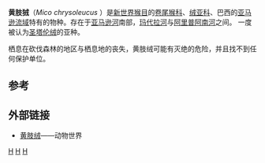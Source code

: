 {{Speciesbox 
| taxon = Mico chrysoleuca 
| name = 黄肢狨marmoset<ref name=msw3>{{MSW3 Groves|pages=130|id=12100190}}</ref><ref name=SAP>{{cite book |vauthors=Rylands AB, Mittermeier RA|lastauthoramp=yes |title = South American Primates: Comparative Perspectives in the Study of Behavior, Ecology, and Conservation | chapter = The Diversity of the New World Primates (Platyrrhini) | publisher = Springer |veditors=Garber PA, Estrada A, Bicca-Marques JC, Heymann EW, Strier KB | isbn = 978-0-387-78704-6 |pages=23–54 |year = 2009}}</ref>
| status = DD
| status_system = iucn3.1
| status_ref = <ref name=iucn>{{IUCN2008 |assessors = Rylands, A. B. & Silva Jr., J. S. | year = 2008年 | title = Mico chrysoleucus | id = 39910 | downloaded = 2009年1月2日}}</ref>
| image = MicoSericeusWolf.jpg
| authority = [[约翰·安德烈亚斯·瓦格纳|瓦格纳]]，1842
| synonyms =
*''melanoleucus'' <small>Miranda Ribeiro, 1955</small>
*''sericeus'' <small>Gray, 1868</small>
| range_map = Gold-and-white Marmoset area.png
| range_map_caption = 黄肢狨分布区域
}}
'''黄肢狨'''（''Mico chrysoleucus'' ）是[[闊鼻小目|新世界猴目]]的[[卷尾猴科|卷尾猴科]]、[[狨亞科|绒亚科]]、巴西的[[亞馬遜雨林|亚马逊流域]]特有的物种。存在于[[亚马逊河|亚马逊河]]南部，[[瑪代拉河|玛代拉河]]与[[阿里普阿南河|阿里普阿南河]]之间。 一度被认为[[圣塔伦绒|圣塔伦绒]]的亚种。

栖息在砍伐森林的地区与栖息地的丧失，黄肢绒可能有灭绝的危险，并且找不到任何保护单位。

==参考==
{{reflist}}

==外部链接==
*[https://web.archive.org/web/20160817205729/http://www.iltaw.com/animal/448 黄肢绒]——动物世界
{{Taxonbar}}

[[Category:IUCN红色名录数据缺乏物种|H]]
[[Category:狨亚科|H]]
[[Category:1842年描述的动物|H]]